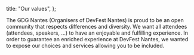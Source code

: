   title: "Our values",
};

<PrimarySection>
The GDG Nantes (Organisers of DevFest Nantes) is proud to be an open community that respects differences and diversity. We want all attendees (attendees, speakers, …) to have an enjoyable and fulfilling experience. In order to guarantee an enriched experience at DevFest Nantes, we wanted to expose our choices and services allowing you to be included.

## 
</PrimarySection>